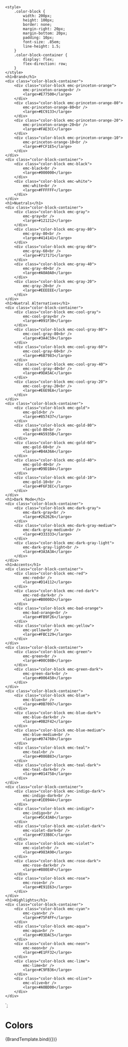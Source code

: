 
<Meta title="Style/Colors" component="Color" />

    <style>
        .color-block {
            width: 200px;
            height: 100px;
            border: none;
            margin-right: 20px;
            margin-bottom: 20px;
            padding: 10px;
            font-size: .85em;
            line-height: 1.5;
        }
        .color-block-container {
            display: flex;
            flex-direction: row;
        }
    </style>
    <h1>Brand</h1>
    <div class="color-block-container">
        <div class="color-block emc-princeton-orange">
            emc-princeton-orange<br />
            <large>#E77500</large>
        </div>
        <div class="color-block emc-princeton-orange-80">
            emc-princeton-orange-80<br />
            <large>#EC9133</large>
        </div>
        <div class="color-block emc-princeton-orange-20">
            emc-princeton-orange-20<br />
            <large>#FAE3CC</large>
        </div>
        <div class="color-block emc-princeton-orange-10">
            emc-princeton-orange-10<br />
            <large>#FCF1E5</large>
        </div>
    </div>
    <div class="color-block-container">
        <div class="color-block emc-black">
            emc-black<br />
            <large>#000000</large>
        </div>
        <div class="color-block emc-white">
            emc-white<br />
            <large>#FFFFFF</large>
        </div>
    </div>
    <h1>Nuetrals</h1>
    <div class="color-block-container">
        <div class="color-block emc-gray">
            emc-gray<br />
            <large>#121212</large>
        </div>
        <div class="color-block emc-gray-80">
            emc-gray-80<br />
            <large>#414141</large>
        </div>
        <div class="color-block emc-gray-60">
            emc-gray-60<br />
            <large>#717171</large>
        </div>
        <div class="color-block emc-gray-40">
            emc-gray-40<br />
            <large>#A0A0A0</large>
        </div>
        <div class="color-block emc-gray-20">
            emc-gray-20<br />
            <large>#EEEEEE</large>
        </div>
    </div>
    <h1>Nuetral Alternatives</h1>
    <div class="color-block-container">
        <div class="color-block emc-cool-gray">
            emc-cool-gray<br />
            <large>#091F30</large>
        </div>
        <div class="color-block emc-cool-gray-80">
            emc-cool-gray-80<br />
            <large>#3A4C59</large>
        </div>
        <div class="color-block emc-cool-gray-60">
            emc-cool-gray-60<br />
            <large>#6B7983</large>
        </div>
        <div class="color-block emc-cool-gray-40">
            emc-cool-gray-40<br />
            <large>#9DA5AC</large>
        </div>
        <div class="color-block emc-cool-gray-20">
            emc-cool-gray-20<br />
            <large>#E6E9EA</large>
        </div>
    </div>
    <div class="color-block-container">
        <div class="color-block emc-gold">
            emc-gold<br />
            <large>#857437</large>
        </div>
        <div class="color-block emc-gold-80">
            emc-gold-80<br />
            <large>#A5935B</large>
        </div>
        <div class="color-block emc-gold-60">
            emc-gold-60<br />
            <large>#B4A36A</large>
        </div>
        <div class="color-block emc-gold-40">
            emc-gold-40<br />
            <large>#D9D1B4</large>
        </div>
        <div class="color-block emc-gold-10">
            emc-gold-10<br />
            <large>#F6F3EC</large>
        </div>
    </div>
    <h1>Dark Mode</h1>
    <div class="color-block-container">
        <div class="color-block emc-dark-gray">
            emc-dark-gray<br />
            <large>#262626</large>
        </div>
        <div class="color-block emc-dark-gray-medium">
            emc-dark-gray-medium<br />
            <large>#333333</large>
        </div>
        <div class="color-block emc-dark-gray-light">
            emc-dark-gray-light<br />
            <large>#3A3A3A</large>
        </div>
    </div>
    <h1>Accents</h1>
    <div class="color-block-container">
        <div class="color-block emc-red">
            emc-red<br />
            <large>#D14112</large>
        </div>
        <div class="color-block emc-red-dark">
            emc-red-dark<br />
            <large>#B00002</large>
        </div>
        <div class="color-block emc-bad-orange">
            emc-bad-orange<br />
            <large>#FB9F26</large>
        </div>
        <div class="color-block emc-yellow">
            emc-yellow<br />
            <large>#FBC129</large>
        </div>
    </div>
    <div class="color-block-container">
        <div class="color-block emc-green">
            emc-green<br />
            <large>#00C08B</large>
        </div>
        <div class="color-block emc-green-dark">
            emc-green-dark<br />
            <large>#006450</large>
        </div>
    </div>
    <div class="color-block-container">
        <div class="color-block emc-blue">
            emc-blue<br />
            <large>#0B7097</large>
        </div>
        <div class="color-block emc-blue-dark">
            emc-blue-dark<br />
            <large>#0B2F42</large>
        </div>
        <div class="color-block emc-blue-medium">
            emc-blue-medium<br />
            <large>#074760</large>
        </div>
        <div class="color-block emc-teal">
            emc-teal<br />
            <large>#086B83</large>
        </div>
        <div class="color-block emc-teal-dark">
            emc-teal-dark<br />
            <large>#014758</large>
        </div>
    </div>
    <div class="color-block-container">
        <div class="color-block emc-indigo-dark">
            emc-indigo-dark<br />
            <large>#1E0944</large>
        </div>
        <div class="color-block emc-indigo">
            emc-indigo<br />
            <large>#5C43A8</large>
        </div>
        <div class="color-block emc-violet-dark">
            emc-violet-dark<br />
            <large>#733B8C</large>
        </div>
        <div class="color-block emc-violet">
            emc-violet<br />
            <large>#983A90</large>
        </div>
        <div class="color-block emc-rose-dark">
            emc-rose-dark<br />
            <large>#880E4F</large>
        </div>
        <div class="color-block emc-rose">
            emc-rose<br />
            <large>#E91E63</large>
        </div>
    </div>
    <h1>Highlights</h1>
    <div class="color-block-container">
        <div class="color-block emc-cyan">
            emc-cyan<br />
            <large>#75F4FF</large>
        </div>
        <div class="color-block emc-aqua">
            emc-aqua<br />
            <large>#03DAC5</large>
        </div>
        <div class="color-block emc-neon">
            emc-neon<br />
            <large>#E1FF32</large>
        </div>
        <div class="color-block emc-lime">
            emc-lime<br />
            <large>#C9FB36</large>
        </div>
        <div class="color-block emc-olive">
            emc-olive<br />
            <large>#A0BD00</large>
        </div>
    </div>
`;

# Colors

<Canvas>
    <Story name="Brand" args={{
    }}>
      {BrandTemplate.bind({})}
    </Story>
</Canvas>
